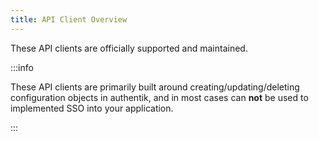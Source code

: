 ```yaml
---
title: API Client Overview
---
```



These API clients are officially supported and maintained.

:::info

These API clients are primarily built around creating/updating/deleting configuration objects in authentik, and in most cases can **not** be used to implemented SSO into your application.

:::

<DocCardList />
